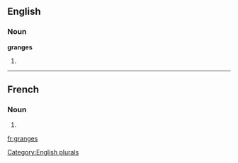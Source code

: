 ==English==

===Noun===
'''granges'''

# {{plural of|[[grange]]}}

[[Category:English plurals]]

----

==French==

===Noun===
{{infl|fr|plural}} {{f|p}}

# {{plural of|grange|lang=French}}

[[fr:granges]]